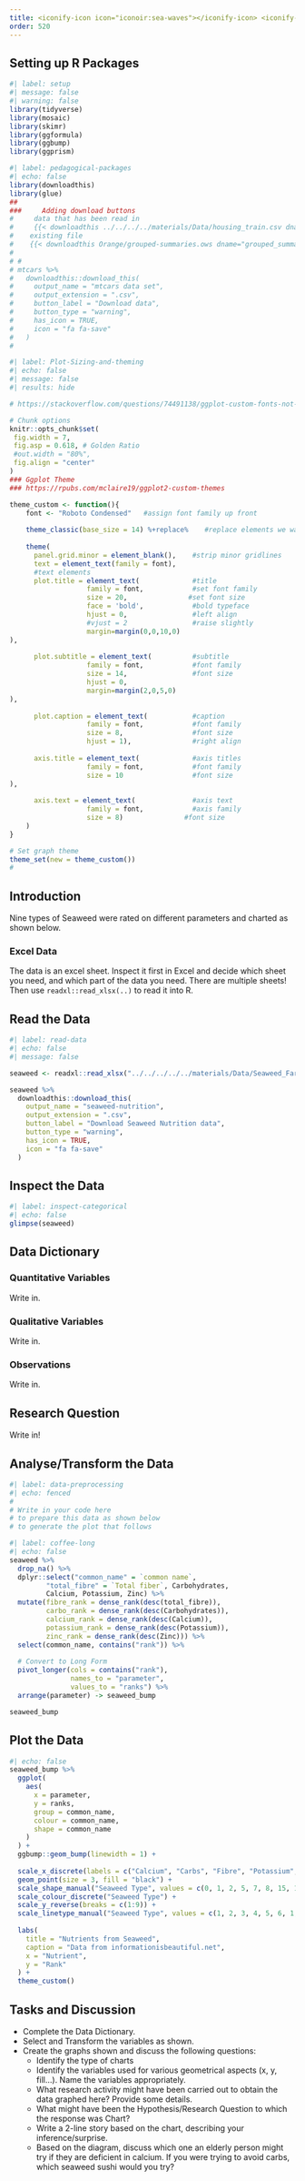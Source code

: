 ```yaml
---
title: <iconify-icon icon="iconoir:sea-waves"></iconify-icon> <iconify-icon icon="mdi:weed"></iconify-icon>  Elizabeth Bennett says No
order: 520
---
```


## Setting up R Packages

```r
#| label: setup
#| message: false
#| warning: false
library(tidyverse)
library(mosaic)
library(skimr)
library(ggformula)
library(ggbump)
library(ggprism)
```


```r
#| label: pedagogical-packages
#| echo: false
library(downloadthis)
library(glue)
##
###     Adding download buttons
#     data that has been read in
#     {{< downloadthis ../../../../materials/Data/housing_train.csv dname="house_prices" label="Download the House Prices Dataset" icon="database-fill-down" type="info" >}}
#    existing file
#    {{< downloadthis Orange/grouped-summaries.ows dname="grouped_summaries" label="Download the Orange Workflow" icon="database-fill-down" type="info" >}} 
#    
# # 
# mtcars %>%
#   downloadthis::download_this(
#     output_name = "mtcars data set",
#     output_extension = ".csv",
#     button_label = "Download data",
#     button_type = "warning",
#     has_icon = TRUE,
#     icon = "fa fa-save"
#   )
#   
```

```r
#| label: Plot-Sizing-and-theming
#| echo: false
#| message: false
#| results: hide

# https://stackoverflow.com/questions/74491138/ggplot-custom-fonts-not-working-in-quarto

# Chunk options
knitr::opts_chunk$set(
 fig.width = 7,
 fig.asp = 0.618, # Golden Ratio
 #out.width = "80%",
 fig.align = "center"
)
### Ggplot Theme
### https://rpubs.com/mclaire19/ggplot2-custom-themes

theme_custom <- function(){ 
    font <- "Roboto Condensed"   #assign font family up front
    
    theme_classic(base_size = 14) %+replace%    #replace elements we want to change
    
    theme(
      panel.grid.minor = element_blank(),    #strip minor gridlines
      text = element_text(family = font),
      #text elements
      plot.title = element_text(             #title
                   family = font,            #set font family
                   size = 20,               #set font size
                   face = 'bold',            #bold typeface
                   hjust = 0,                #left align
                   #vjust = 2                #raise slightly
                   margin=margin(0,0,10,0)
),               
      
      plot.subtitle = element_text(          #subtitle
                   family = font,            #font family
                   size = 14,                #font size
                   hjust = 0,
                   margin=margin(2,0,5,0)
),               
      
      plot.caption = element_text(           #caption
                   family = font,            #font family
                   size = 8,                 #font size
                   hjust = 1),               #right align
      
      axis.title = element_text(             #axis titles
                   family = font,            #font family
                   size = 10                 #font size
),
      
      axis.text = element_text(              #axis text
                   family = font,            #axis family
                   size = 8)               #font size
    )
}

# Set graph theme
theme_set(new = theme_custom())
#
```

## Introduction

Nine types of Seaweed were rated on different parameters and charted as shown below. 

::: callout-note
### Excel Data
The data is an excel sheet. Inspect it first in Excel and  decide which sheet you need, and which part of the data you need. There are multiple sheets!
Then use `readxl::read_xlsx(..)` to read it into R.
:::

## Read the Data

```r
#| label: read-data
#| echo: false
#| message: false

seaweed <- readxl::read_xlsx("../../../../../materials/Data/Seaweed_Farming_Marine_Permaculture.xls", sheet = "seaweed nutrition", range = "A3:R13")

seaweed %>%
  downloadthis::download_this(
    output_name = "seaweed-nutrition",
    output_extension = ".csv",
    button_label = "Download Seaweed Nutrition data",
    button_type = "warning",
    has_icon = TRUE,
    icon = "fa fa-save"
  )
```

## Inspect the Data

```r
#| label: inspect-categorical
#| echo: false
glimpse(seaweed)

```


## Data Dictionary
::: callout-note
### Quantitative Variables
Write in.

:::

::: callout-note
### Qualitative Variables
Write in.

:::

::: callout-note
### Observations
Write in.

:::

## Research Question
::: callout-note
Write in!
:::

## Analyse/Transform the Data

```r
#| label: data-preprocessing
#| echo: fenced
#
# Write in your code here 
# to prepare this data as shown below  
# to generate the plot that follows

```

```r
#| label: coffee-long
#| echo: false
seaweed %>% 
  drop_na() %>% 
  dplyr::select("common_name" = `common name`, 
         "total_fibre" = `Total fiber`, Carbohydrates, 
         Calcium, Potassium, Zinc) %>% 
  mutate(fibre_rank = dense_rank(desc(total_fibre)),
         carbo_rank = dense_rank(desc(Carbohydrates)),
         calcium_rank = dense_rank(desc(Calcium)),
         potassium_rank = dense_rank(desc(Potassium)),
         zinc_rank = dense_rank(desc(Zinc))) %>% 
  select(common_name, contains("rank")) %>% 
  
  # Convert to Long Form
  pivot_longer(cols = contains("rank"), 
               names_to = "parameter", 
               values_to = "ranks") %>% 
  arrange(parameter) -> seaweed_bump

seaweed_bump

```


## Plot the Data
```r
#| echo: false
seaweed_bump %>%
  ggplot(
    aes(
      x = parameter,
      y = ranks,
      group = common_name,
      colour = common_name,
      shape = common_name
    )
  ) +
  ggbump::geom_bump(linewidth = 1) +
  
  scale_x_discrete(labels = c("Calcium", "Carbs", "Fibre", "Potassium", "Zinc"), guide = "prism_bracket") +
  geom_point(size = 3, fill = "black") +
  scale_shape_manual("Seaweed Type", values = c(0, 1, 2, 5, 7, 8, 15, 16, 18)) +
  scale_colour_discrete("Seaweed Type") +
  scale_y_reverse(breaks = c(1:9)) +
  scale_linetype_manual("Seaweed Type", values = c(1, 2, 3, 4, 5, 6, 1, 2, 3)) +
  
  labs(
    title = "Nutrients from Seaweed",
    caption = "Data from informationisbeautiful.net",
    x = "Nutrient",
    y = "Rank"
  ) +
  theme_custom()

```

## Tasks and Discussion

- Complete the Data Dictionary.
- Select and Transform the variables as shown.
- Create the graphs shown and discuss the following questions:
  -   Identify the type of charts
  -   Identify the variables used for various geometrical aspects (x, y,
    fill...). Name the variables appropriately.
  -   What research activity might have been carried out to obtain the data graphed here? Provide some details.
  -   What might have been the Hypothesis/Research Question to which the response was Chart?
  - Write a 2-line story based on the chart, describing your inference/surprise.
  - Based on the diagram, discuss which one an elderly person might try if they are deficient in calcium. If you were trying to avoid carbs, which seaweed sushi would you try?

    

